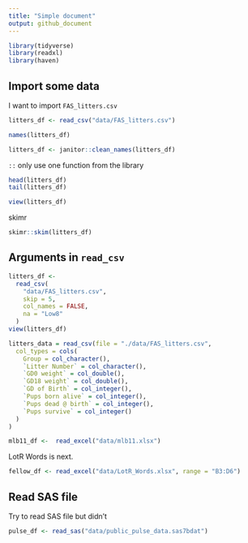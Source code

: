 ```yaml
---
title: "Simple document"
output: github_document
---
```




```r
library(tidyverse)
library(readxl)
library(haven)
```

## Import some data

I want to import `FAS_litters.csv`

```r
litters_df <- read_csv("data/FAS_litters.csv")
```

```r
names(litters_df)

litters_df <- janitor::clean_names(litters_df)
```

`::` only use one function from the library

```r
head(litters_df)
tail(litters_df)
```

```r
view(litters_df)
```

skimr

```r
skimr::skim(litters_df)
```


## Arguments in `read_csv`

```r
litters_df <- 
  read_csv(
    "data/FAS_litters.csv",
    skip = 5,
    col_names = FALSE,
    na = "Low8"
  )
view(litters_df)
```

```r
litters_data = read_csv(file = "./data/FAS_litters.csv",
  col_types = cols(
    Group = col_character(),
    `Litter Number` = col_character(),
    `GD0 weight` = col_double(),
    `GD18 weight` = col_double(),
    `GD of Birth` = col_integer(),
    `Pups born alive` = col_integer(),
    `Pups dead @ birth` = col_integer(),
    `Pups survive` = col_integer()
  )
)
```


```r
mlb11_df <-  read_excel("data/mlb11.xlsx")
```

LotR Words is next.

```r
fellow_df <- read_excel("data/LotR_Words.xlsx", range = "B3:D6")
```

## Read SAS file

Try to read SAS file but didn't
```r
pulse_df <- read_sas("data/public_pulse_data.sas7bdat")
```

